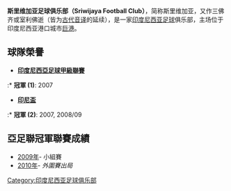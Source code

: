 {{Infobox Football club
| clubname   = 斯里維加亞<br />Sriwijaya
| image      = 
| fullname   = 斯里維加亞足球俱樂部
| nickname   = ''Laskar Wong Kito''
| founded    = 1976年
| ground     = [[巨港|巨港]]，[[格罗拉·斯里维加亚体育场|格罗拉·斯里维加亚体育场]]
| capacity   = 23,000人
| chairman   = [[Alex_Noerdin|Alex Noerdin]]
| mgrtitle   = 主教練
| manager    = [[Rahmad_Darmawan|Rahmad Darmawan]]
| league     = [[印尼乙組聯賽|印尼乙組聯賽]]
| season     = 2019
| position   = 印尼乙，第 4 位
| pattern_la1=|pattern_b1=|pattern_ra1=
| leftarm1=FF0000|body1=FFFF00|rightarm1=FF0000|shorts1=FFFF00|socks1=FFFF00
| pattern_la2=|pattern_b2=|pattern_ra2=
| leftarm2=FFFFFF|body2=000000|rightarm2=FFFFFF|shorts2=000000|socks2=000000
}}
'''斯里维加亚足球俱乐部（Sriwijaya Football Club）'''，简称斯里维加亚，又作三佛齐或室利佛逝（皆为[[三佛齐|古代音译]]的延续），是一家[[印度尼西亚|印度尼西亚]][[足球|足球]]俱乐部，主场位于印度尼西亚港口城市[[巨港|巨港]]。

== 球隊榮譽 ==
* '''[[印度尼西亞足球甲級聯賽|印度尼西亞足球甲級聯賽]]'''
:* '''冠軍 (1)''': 2007

* '''[[印尼盃|印尼盃]]'''
:* '''冠軍 (2)''': 2007, 2008/09

== 亞足聯冠軍聯賽成績 ==
* [[2009年亞足聯冠軍聯賽|2009年]]- 小組賽
* [[2010年亞足聯冠軍聯賽|2010年]]- ''外圍賽出局''

{{DEFAULTSORT:Sriwijaya}}

[[Category:印度尼西亚足球俱乐部|Category:印度尼西亚足球俱乐部]]